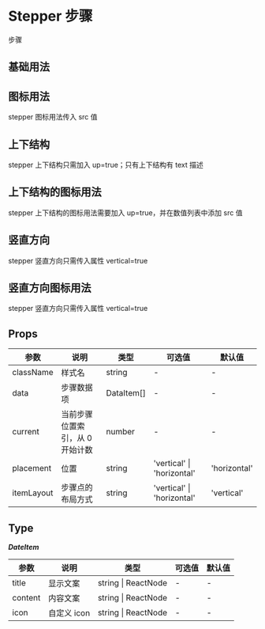 # Stepper 步骤

步骤

## 基础用法


<DemoBase />

## 图标用法

stepper 图标用法传入 src 值


<DemoIcon />

## 上下结构

stepper 上下结构只需加入 up=true；只有上下结构有 text 描述


<DemoUpDown />

## 上下结构的图标用法

stepper 上下结构的图标用法需要加入 up=true，并在数值列表中添加 src 值


<DemoUpDownIcon />

## 竖直方向

stepper 竖直方向只需传入属性 vertical=true


<DemoVertical />

## 竖直方向图标用法

stepper 竖直方向只需传入属性 vertical=true


<DemoVerticalIcon />

## Props

| 参数       | 说明                            | 类型       | 可选值                     | 默认值       |
| ---------- | ------------------------------- | ---------- | -------------------------- | ------------ |
| className  | 样式名                          | string     | -                          | -            |
| data       | 步骤数据项                      | DataItem[] | -                          | -            |
| current    | 当前步骤位置索引，从 0 开始计数 | number     | -                          | -            |
| placement  | 位置                            | string     | 'vertical' \| 'horizontal' | 'horizontal' |
| itemLayout | 步骤点的布局方式                | string     | 'vertical' \| 'horizontal' | 'vertical'   |

## Type

**_DateItem_**

| 参数    | 说明        | 类型                | 可选值 | 默认值 |
| ------- | ----------- | ------------------- | ------ | ------ |
| title   | 显示文案    | string \| ReactNode | -      | -      |
| content | 内容文案    | string \| ReactNode | -      | -      |
| icon    | 自定义 icon | string \| ReactNode | -      | -      |
